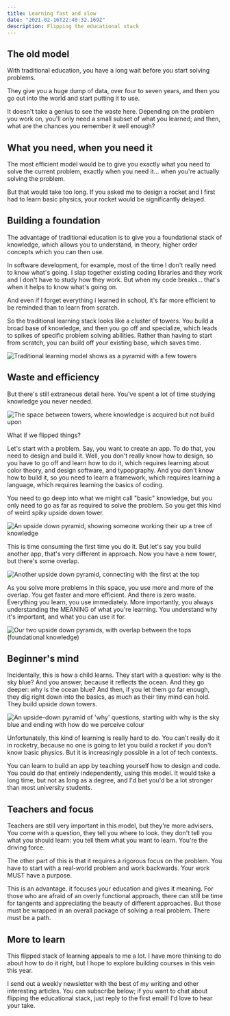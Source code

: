 ```yaml
---
title: Learning fast and slow
date: "2021-02-16T22:40:32.169Z"
description: Flipping the educational stack
---
```


## The old model

With traditional education, you have a long wait before you start solving problems.

They give you a huge dump of data, over four to seven years, and then you go out into the world and start putting it to use.

It doesn't take a genius to see the waste here. Depending on the problem you work on, you'll only need a small subset of what you learned; and then, what are the chances you remember it well enough?

## What you need, when you need it

The most efficient model would be to give you exactly what you need to solve the current problem, exactly when you need it... when you're actually solving the problem.

But that would take too long. If you asked me to design a rocket and I first had to learn basic physics, your rocket would be significantly delayed.

## Building a foundation

The advantage of traditional education is to give you a foundational stack of knowledge, which allows you to understand, in theory, higher order concepts which you can then use. 

In software development, for example, most of the time I don't really need to know what's going. I slap together existing coding libraries and they work and I don't have to study how they work. But when my code breaks... that's when it helps to know what's going on.

And even if I forget everything i learned in school, it's far more efficient to be reminded than to learn from scratch.

So the traditional learning stack looks like a cluster of towers. You build a broad base of knowledge, and then you go off and specialize, which leads to spikes of specific problem solving abilities. Rather than having to start from scratch, you can build off your existing base, which saves time.

![Traditional learning model shows as a pyramid with a few towers](./graph1.png)

## Waste and efficiency

But there's still extraneous detail here. You've spent a lot of time studying knowledge you never needed.

![The space between towers, where knowledge is acquired but not build upon](./graph2.png)

What if we flipped things?

Let's start with a problem. Say, you want to create an app. To do that, you need to design and build it. Well, you don't really know how to design, so you have to go off and learn how to do it, which requires learning about color theory, and design software, and typopgraphy. And you don't know how to build it, so you need to learn a framework, which requires learning a language, which requires learning the basics of coding.

You need to go deep into what we might call "basic" knowledge, but you only need to go as far as required to solve the problem. So you get this kind of weird spiky upside down tower.

![An upside down pyramid, showing someone working their up a tree of knowledge](./graph3.png)

This is time consuming the first time you do it. But let's say you build another app, that's very different in approach. Now you have a new tower, but there's some overlap.

![Another upside down pyramid, connecting with the first at the top](./graph4.png)

As you solve more problems in this space, you use more and more of the overlap. You get faster and more efficient. And there is zero waste. Everything you learn, you use immediately. 
More importantly, you always understanding the MEANING of what you're learning. You understand why it's important, and what you can use it for. 

![Our two upside down pyramids, with overlap between the tops (foundational knowledge)](./graph5.png)

## Beginner's mind

Incidentally, this is how a child learns. They start with a question: why is the sky blue? And you answer, because it reflects the ocean. And they go deeper: why is the ocean blue? And then, if you let them go far enough, they dig right down into the basics, as much as their tiny mind can hold. They build upside down towers.

![An upside-down pyramid of 'why' questions, starting with why is the sky blue and ending with how do we perceive colour](./graph6.png)


Unfortunately, this kind of learning is really hard to do. You can't really do it in rocketry, because no one is going to let you build a rocket if you don't know basic physics. But it is increasingly possible in a lot of tech contexts.

You can learn to build an app by teaching yourself how to design and code. You could do that entirely independently, using this model. It would take a long time, but not as long as a degree, and I'd bet you'd be a lot stronger than most university students.

## Teachers and focus

Teachers are still very important in this model, but they're more advisers. You come with a question, they tell you where to look. they don't tell you what you should learn: you tell them what you want to learn. You're the driving force.

The other part of this is that it requires a rigorous focus on the problem. You have to start with a real-world problem and work backwards. Your work MUST have a purpose.

This is an advantage. it focuses your education and gives it meaning. For those who are afraid of an overly functional approach, there can still be time for tangents and appreciating the beauty of different approaches. But those must be wrapped in an overall package of solving a real problem. There must be a path.

## More to learn

This flipped stack of learning appeals to me a lot. I have more thinking to do about how to do it right, but I hope to explore building courses in this vein this year. 

I send out a weekly newsletter with the best of my writing and other interesting articles. You can subscribe below; if you want to chat about flipping the educational stack, just reply to the first email! I'd love to hear your take.

<EmailSignup />